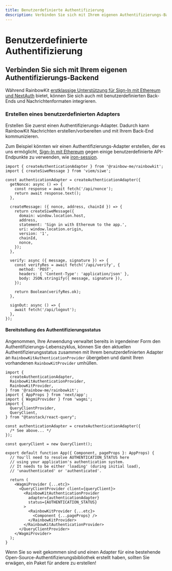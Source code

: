```yaml
---
title: Benutzerdefinierte Authentifizierung
description: Verbinden Sie sich mit Ihrem eigenen Authentifizierungs-Backend
---
```


# Benutzerdefinierte Authentifizierung

## Verbinden Sie sich mit Ihrem eigenen Authentifizierungs-Backend

Während RainbowKit [erstklassige Unterstützung für Sign-In mit Ethereum und NextAuth](/docs/authentication#set-up-sign-in-with-ethereum-and-nextauth) bietet, können Sie sich auch mit benutzerdefinierten Back-Ends und Nachrichtenformaten integrieren.

### Erstellen eines benutzerdefinierten Adapters

Erstellen Sie zuerst einen Authentifizierungs-Adapter. Dadurch kann RainbowKit Nachrichten erstellen/vorbereiten und mit Ihrem Back-End kommunizieren.

Zum Beispiel könnten wir einen Authentifizierungs-Adapter erstellen, der es uns ermöglicht, [Sign-In mit Ethereum](https://login.xyz) gegen einige benutzerdefinierte API-Endpunkte zu verwenden, wie [iron-session](https://github.com/rainbow-me/rainbowkit/tree/main/examples/with-next-siwe-iron-session).

```tsx
import { createAuthenticationAdapter } from '@rainbow-me/rainbowkit';
import { createSiweMessage } from 'viem/siwe';

const authenticationAdapter = createAuthenticationAdapter({
  getNonce: async () => {
    const response = await fetch('/api/nonce');
    return await response.text();
  },

  createMessage: ({ nonce, address, chainId }) => {
    return createSiweMessage({
      domain: window.location.host,
      address,
      statement: 'Sign in with Ethereum to the app.',
      uri: window.location.origin,
      version: '1',
      chainId,
      nonce,
    });
  },

  verify: async ({ message, signature }) => {
    const verifyRes = await fetch('/api/verify', {
      method: 'POST',
      headers: { 'Content-Type': 'application/json' },
      body: JSON.stringify({ message, signature }),
    });

    return Boolean(verifyRes.ok);
  },

  signOut: async () => {
    await fetch('/api/logout');
  },
});
```

#### Bereitstellung des Authentifizierungsstatus

Angenommen, Ihre Anwendung verwaltet bereits in irgendeiner Form den Authentifizierungs-Lebenszyklus, können Sie den aktuellen Authentifizierungsstatus zusammen mit Ihrem benutzerdefinierten Adapter an `RainbowKitAuthenticationProvider` übergeben und damit Ihren vorhandenen `RainbowKitProvider` umhüllen.

```tsx
import {
  createAuthenticationAdapter,
  RainbowKitAuthenticationProvider,
  RainbowKitProvider,
} from '@rainbow-me/rainbowkit';
import { AppProps } from 'next/app';
import { WagmiProvider } from 'wagmi';
import {
  QueryClientProvider,
  QueryClient,
} from "@tanstack/react-query";

const authenticationAdapter = createAuthenticationAdapter({
  /* See above... */
});

const queryClient = new QueryClient();

export default function App({ Component, pageProps }: AppProps) {
  // You'll need to resolve AUTHENTICATION_STATUS here
  // using your application's authentication system.
  // It needs to be either 'loading' (during initial load),
  // 'unauthenticated' or 'authenticated'.

  return (
    <WagmiProvider {...etc}>
      <QueryClientProvider client={queryClient}>
        <RainbowKitAuthenticationProvider
          adapter={authenticationAdapter}
          status={AUTHENTICATION_STATUS}
        >
          <RainbowKitProvider {...etc}>
            <Component {...pageProps} />
          </RainbowKitProvider>
        </RainbowKitAuthenticationProvider>
      </QueryClientProvider>
    </WagmiProvider>
  );
}
```

Wenn Sie so weit gekommen sind und einen Adapter für eine bestehende Open-Source-Authentifizierungsbibliothek erstellt haben, sollten Sie erwägen, ein Paket für andere zu erstellen!
